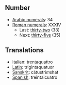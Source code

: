 ==Number==
*[[w:Arabic numerals|Arabic numerals]]: 34
*[[w:Roman numerals|Roman numerals]]: XXXIV
**Last: [[thirty-two]] (33)
**Next: [[thirty-five]] (35)

==Translations==
*[[Italian]]: trentaquattro
*[[Latin]]: trigintaquatuor
*[[Sanskrit]]: cátustri''m''shat
*[[Spanish]]: treintaicuatro